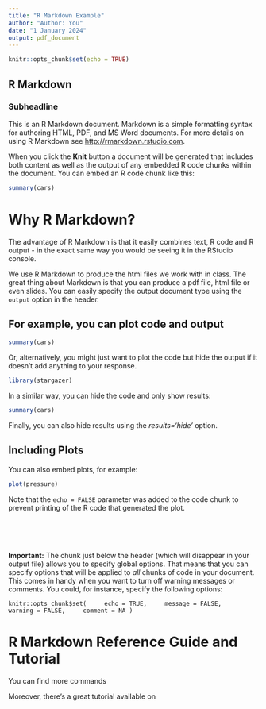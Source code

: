 ```yaml
---
title: "R Markdown Example"
author: "Author: You"
date: "1 January 2024"
output: pdf_document
---
```


```r
knitr::opts_chunk$set(echo = TRUE)
```

## R Markdown

### Subheadline

This is an R Markdown document. Markdown is a simple formatting syntax for authoring HTML, PDF, and MS Word documents. For more details on using R Markdown see <http://rmarkdown.rstudio.com>.

When you click the **Knit** button a document will be generated that includes both content as well as the output of any embedded R code chunks within the document. You can embed an R code chunk like this:

```r
summary(cars)
```

# Why R Markdown?


The advantage of R Markdown is that it easily combines text, R code and R output - in the exact same way you would be seeing it in the RStudio console.

We use R Markdown to produce the html files we work with  in class. The great thing about Markdown is that you can produce a pdf file, html file or even slides. You can easily specify the output document type using the `output` option in the header.


## For example, you can plot code and output

```r
summary(cars)
```


Or, alternatively, you might just want to plot the code but hide the output if it doesn't add anything to your response.


```r
library(stargazer)
```


In a similar way, you can hide the code and only show results:


```r
summary(cars)
```


Finally, you can also hide results using the _results='hide'_ option. 

## Including Plots

You can also embed plots, for example:

```r
plot(pressure)
```


Note that the `echo = FALSE` parameter was added to the code chunk to prevent printing of the R code that generated the plot.

\
\
\ 

**Important:** The chunk just below the header (which will disappear in your output file) allows you to specify global options. That means that you can specify options that will be applied to *all* chunks of code in your document. This comes in handy when you want to turn off warning messages or comments. You could, for instance, specify the following options:
\

`knitr::opts_chunk$set(
	echo = TRUE,
	message = FALSE,
	warning = FALSE,
	comment = NA
)`

\newpage

# R Markdown Reference Guide and Tutorial

You can find more commands [\textcolor{blue}{in this R Markdown reference guide.}](https://rstudio.com/wp-content/uploads/2015/03/rmarkdown-reference.pdf?_ga=2.156642171.1542584868.1612471345-118280016.1612471345)


Moreover, there's a great tutorial available on [\textcolor{blue}{RStudio.Cloud}](https://rmarkdown.rstudio.com/lesson-1.html)
